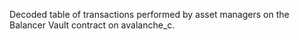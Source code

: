 Decoded table of transactions performed by asset managers on the Balancer Vault contract on avalanche_c.
